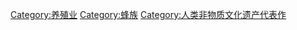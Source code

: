 [[Category:养殖业|Category:养殖业]]
[[Category:蜂族|Category:蜂族]]
[[Category:人类非物质文化遗产代表作|Category:人类非物质文化遗产代表作]]